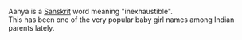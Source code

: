 {{copy to wiktionary}}
Aanya is a [[Sanskrit]] word meaning "inexhaustible". <br />This has been one of the very popular baby girl names among Indian parents lately.